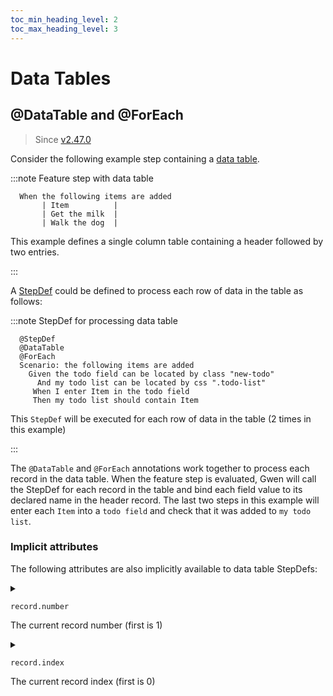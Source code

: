 ```yaml
--- 
toc_min_heading_level: 2
toc_max_heading_level: 3
---
```



# Data Tables

## @DataTable and @ForEach

> Since [v2.47.0](https://github.com/gwen-interpreter/gwen-web/releases/tag/v4.47.0)

Consider the following example step containing a [data table](https://cucumber.io/docs/gherkin/reference#data-tables).

:::note Feature step with data table

```gherkin
  When the following items are added
       | Item          |
       | Get the milk  |
       | Walk the dog  |
```

This example defines a single column table containing a header followed by two entries.

:::

A [StepDef](/docs/meta#stepdefs) could be defined to process each row of data in the table as follows:

:::note StepDef for processing data table

```gherkin {2-3,7-8}
  @StepDef
  @DataTable
  @ForEach
  Scenario: the following items are added
    Given the todo field can be located by class "new-todo"
      And my todo list can be located by css ".todo-list"
     When I enter Item in the todo field
     Then my todo list should contain Item
```

This `StepDef` will be executed for each row of data in the table (2 times in this example)

:::

The `@DataTable` and `@ForEach` annotations work together to process each record in the data table. When the feature step is evaluated, Gwen will call the StepDef for each record in the table and bind each field value to its declared name in the header record. The last two steps in this example will enter each `Item` into a `todo field` and check that it was added to `my todo list`. 

### Implicit attributes

The following attributes are also implicitly available to data table StepDefs:

<details id="record-number">
  <summary class="setting">

  ```properties
  record.number
  ```
  <p>The current record number (first is 1)</p>

  </summary>

  <div class="grid-3">
    <div><Link to="#record-number">Link</Link></div>
    <div align="center"></div>
    <div align="right">Since <Link to="https://github.com/gwen-interpreter/gwen-web/releases/tag/v2.47.0">v2.47.0</Link></div>
  </div>
</details>

<details id="record-index">
  <summary class="setting">

  ```properties
  record.index
  ```
  <p>The current record index (first is 0)</p>

  </summary>

  <div class="grid-3">
    <div><Link to="#record-index">Link</Link></div>
    <div align="center"></div>
    <div align="right">Since <Link to="https://github.com/gwen-interpreter/gwen-web/releases/tag/v2.30.1">v2.30.1</Link></div>
  </div>
</details>
